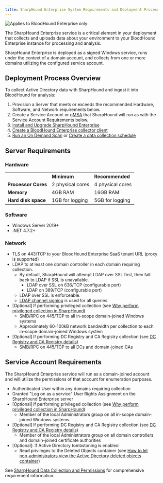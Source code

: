 ```yaml
---
title: SharpHound Enterprise System Requirements and Deployment Process
---
```


<img noZoom src="/assets/enterprise-edition-pill-tag.svg" alt="Applies to BloodHound Enterprise only"/>

The SharpHound Enterprise service is a critical element in your deployment that collects and uploads data about your environment to your BloodHound Enterprise instance for processing and analysis.

SharpHound Enterprise is deployed as a signed Windows service, runs under the context of a domain account, and collects from one or more domains utilizing the configured service account.

## Deployment Process Overview

To collect Active Directory data with SharpHound and ingest it into BloodHound for analysis:

1.  Provision a Server that meets or exceeds the recommended Hardware, Software, and Network requirements below.
2.  Create a Service Account or [gMSA](/install-data-collector/install-sharphound/create-gmsa) that SharpHound will run as with the Service Account Requirements below.
3.  [Install and Upgrade SharpHound Enterprise](/install-data-collector/install-sharphound/installation-upgrade)
4.  [Create a BloodHound Enterprise collector client](/collect-data/enterprise-collection/create-collector)
5.  [Run an On Demand Scan](/collect-data/enterprise-collection/on-demand-scan) or [Create a data collection schedule](/collect-data/enterprise-collection/collection-schedule)

## Server Requirements

### Hardware

|     |     |     |
| --- | --- | --- |
|     | **Minimum** | **Recommended** |
| **Processor Cores** | 2 physical cores | 4 physical cores |
| **Memory** | 4GB RAM | 16GB RAM |
| **Hard disk space** | 1GB for logging | 5GB for logging |

### Software

* Windows Server 2019+
* .NET 4.7.2+

### Network

* TLS on 443/TCP to your BloodHound Enterprise SaaS tenant URL (proxy is supported)
* LDAP to at least one domain controller in each domain requiring collection.
    * By default, SharpHound will attempt LDAP over SSL first, then fall back to LDAP if SSL is unavailable.
        * LDAP over SSL on 636/TCP (configurable port)
        * LDAP on 389/TCP (configurable port)
    * LDAP over SSL is enforceable.
    * [LDAP channel signing](https://www.hub.trimarcsecurity.com/post/ldap-channel-binding-and-signing) is used for all queries.
* \[Optional\] If performing privileged collection (see [Why perform privileged collection in SharpHound](/collect-data/enterprise-collection/privileged-collection))
    * SMB/RPC on 445/TCP to all in-scope domain-joined Windows systems
    * Approximately 60-100kB network bandwidth per collection to each in-scope domain-joined Windows system
* \[Optional\] If performing DC Registry and CA Registry collection (see [DC Registry and CA Registry details](/collect-data/permissions))
    * SMB/RPC on 445/TCP to all DCs and domain-joined CAs

## Service Account Requirements

The SharpHound Enterprise service will run as a domain-joined account and will utilize the permissions of that account for enumeration purposes.

* Authenticated User within any domains requiring collection
* Granted "Log on as a service" User Rights Assignment on the SharpHound Enterprise server
* \[Optional\] If performing privileged collection (see [Why perform privileged collection in SharpHound](/collect-data/enterprise-collection/privileged-collection))
    * Member of the local Administrators group on all in-scope domain-joined Windows systems
* \[Optional\] If performing DC Registry and CA Registry collection (see [DC Registry and CA Registry details](/collect-data/permissions))
    * Member of the local Administrators group on all domain controllers and domain-joined certificate authorities
* \[Optional\]: If Active Directory tombstoning is enabled
    * Read privileges to the Deleted Objects container (see [How to let non-administrators view the Active Directory deleted objects container](https://learn.microsoft.com/en-us/troubleshoot/windows-server/identity/non-administrators-view-deleted-object-container))

See [SharpHound Data Collection and Permissions](/collect-data/permissions) for comprehensive requirement information.

